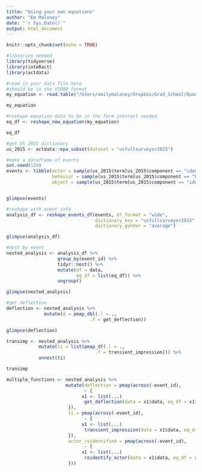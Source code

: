```yaml
---
title: "Using your own equations"
author: "Em Maloney"
date: "`r Sys.Date()`"
output: html_document
---
```


```r
knitr::opts_chunk$set(echo = TRUE)
```

```r
#libraries needed
library(tidyverse)
library(inteRact)
library(actdata)

#read in your data file here
#should be in the V1000 format
my_equation <- read.table("/Users/emilymaloney/Dropbox/Grad_School/Quant_qual/inteRact/data-raw/2010_equations.txt")

my_equation

```

```r
#reshape equation data to be in the form interact needed
eq_df <- reshape_new_equation(my_equation)

eq_df
```

```r
#get US 2015 dictionary
us_2015 <- actdata::epa_subset(dataset = "usfullsurveyor2015")

#make a dataframe of events
set.seed(129)
events <- tibble(actor = sample(us_2015$term[us_2015$component == "identity"], 50),
                 behavior = sample(us_2015$term[us_2015$component == "behavior"], 50),
                 object = sample(us_2015$term[us_2015$component == "identity"], 50))


glimpse(events)

```

```r
#reshape with event info
analysis_df <- reshape_events_df(events, df_format = "wide",
                                 dictionary_key = "usfullsurveyor2015",
                                 dictionary_gender = "average")

glimpse(analysis_df)
```

```r
#nest by event
nested_analysis <- analysis_df %>%
                   group_by(event_id) %>%
                   tidyr::nest() %>%
                   mutate(df = data,
                          eq_df = list(eq_df)) %>% 
                   ungroup()

glimpse(nested_analysis)

```

```r
#get deflection
deflection <- nested_analysis %>%
              mutate(d = pmap_dbl(.l = .,
                               .f = get_deflection))

glimpse(deflection)
```


```r
transimp <- nested_analysis %>%
            mutate(ti = list(pmap_df(.l = .,
                                 .f = transient_impression))) %>%
            unnest(ti)

transimp

```

```r
multiple_functions <- nested_analysis %>%
                      mutate(deflection = pmap(across(-event_id), 
                             ~ {
                            x1 <- list(...)
                             get_deflection(data = x1$data, eq_df = x1$eq_df)
                       }),
                       ti = pmap(across(-event_id), 
                             ~ {
                            x1 <- list(...)
                             transient_impression(data = x1$data, eq_df = x1$eq_df)
                       }),
                       actor_reidentified = pmap(across(-event_id), 
                             ~ {
                            x1 <- list(...)
                             reidentify_actor(data = x1$data, eq_df = x1$eq_df)
                       }))

```

